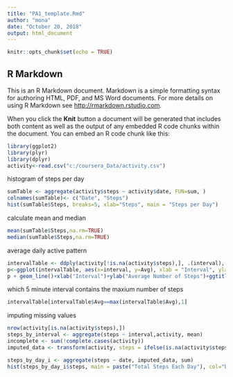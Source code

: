 ---
title: "PA1_template.Rmd"
author: "mona"
date: "October 20, 2018"
output: html_document
---

```{r setup, include=FALSE}
knitr::opts_chunk$set(echo = TRUE)
```

## R Markdown

This is an R Markdown document. Markdown is a simple formatting syntax for authoring HTML, PDF, and MS Word documents. For more details on using R Markdown see <http://rmarkdown.rstudio.com>.

When you click the **Knit** button a document will be generated that includes both content as well as the output of any embedded R code chunks within the document. You can embed an R code chunk like this:

```{r}
library(ggplot2)
library(plyr)
library(dplyr)
activity<-read.csv("c:/coursera_Data/activity.csv")
```
histogram of steps per day
```{r}
sumTable <- aggregate(activity$steps ~ activity$date, FUN=sum, )
colnames(sumTable)<- c("Date", "Steps")
hist(sumTable$Steps, breaks=5, xlab="Steps", main = "Steps per Day")
```
calculate mean and median
```{r}
mean(sumTable$Steps,na.rm=TRUE)
median(sumTable$Steps,na.rm=TRUE)
```
average daily active pattern
```{r}
intervalTable <- ddply(activity[!is.na(activity$steps),], .(interval), summarize, Avg = mean(steps))
p<-ggplot(intervalTable, aes(x=interval, y=Avg), xlab = "Interval", ylab="Average Number of Steps")
p + geom_line()+xlab("Interval")+ylab("Average Number of Steps")+ggtitle("Average Number of Steps per Interval")
```
which 5 minute interval contains the maxium number of steps
```{r}

intervalTable[intervalTable$Avg==max(intervalTable$Avg),1]
```

imputing missing values

```{r}
nrow(activity[is.na(activity$steps),])
steps_by_interval <- aggregate(steps ~ interval,activity, mean)
incomplete <- sum(!complete.cases(activity))
imputed_data <- transform(activity, steps = ifelse(is.na(activity$steps), steps_by_interval$steps[match(activity$interval, steps_by_interval$interval)], activity$steps))

steps_by_day_i <- aggregate(steps ~ date, imputed_data, sum)
hist(steps_by_day_i$steps, main = paste("Total Steps Each Day"), col="blue", xlab="Number of Steps")



```
